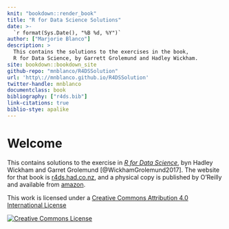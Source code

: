 ```yaml
---
knit: "bookdown::render_book"
title: "R for Data Science Solutions"
date: >-
  `r format(Sys.Date(), "%B %d, %Y")`
author: ["Marjorie Blanco"]
description: >
  This contains the solutions to the exercises in the book,
  R for Data Science, by Garrett Grolemund and Hadley Wickham.
site: bookdown::bookdown_site
github-repo: "mnblanco/R4DSSolution"
url: 'http\://mnblanco.github.io/R4DSSolution'
twitter-handle: mnblanco
documentclass: book
bibliography: ["r4ds.bib"]
link-citations: true
biblio-stye: apalike
---
```


# Welcome {-}

This contains solutions to the exercise in [*R for Data Science*](http://amzn.to/2aHLAQ1), byn Hadley Wickham and Garret Grolemund [@WickhamGrolemund2017].
The website for that book is [r4ds.had.co.nz](http://r4ds.had.co.nz/), and a physical
copy is published by O'Reilly and available from [amazon](http://amzn.to/2aHLAQ1).

This work is licensed under a <a rel="license" href="http://creativecommons.org/licenses/by/4.0/">Creative Commons Attribution 4.0 International License</a>

<a rel="license" href="http://creativecommons.org/licenses/by/4.0/"><img alt="Creative Commons License" style="border-width:0" src="https://i.creativecommons.org/l/by/4.0/88x31.png" /></a><br />
